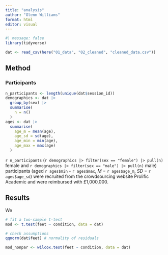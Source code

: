```yaml
---
title: "analysis"
author: "Glenn Williams"
format: html
editor: visual
---
```


```r
#| message: false
library(tidyverse)

dat <- read_csv(here("01_data", "02_cleaned", "cleaned_data.csv"))
```

## Method

### Participants

```r
n_participants <- length(unique(dat$session_id))
demographics <- dat |> 
  group_by(sex) |> 
  summarise(
    n = n()
  )
ages <- dat |> 
  summarise(
    age_m = mean(age),
    age_sd = sd(age),
    age_min = min(age),
    age_max = max(age)
  )
```

`r n_participants` (`r demographics |> filter(sex == "female") |> pull(n)` female and `r demographics |> filter(sex == "male") |> pull(n)` male) participants (aged `r ages$min` - `r ages$max`, *M* = `r ages$age_m`, *SD* = `r ages$age_sd`) were recruited from the crowdsourcing website Prolific Academic and were reimbursed with £1,000,000.

## Results

We

```r
# fit a two-sample t-test
mod <- t.test(feet ~ condition, data = dat)

# check assumptions
qqnorm(dat$feet) # normality of residuals

mod_nonpar <- wilcox.test(feet ~ condition, data = dat)
```
